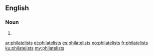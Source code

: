 ==English==

===Noun===
{{head|en}}

# {{plural of|philatelist}}

[[ar:philatelists]]
[[et:philatelists]]
[[es:philatelists]]
[[eo:philatelists]]
[[fr:philatelists]]
[[ku:philatelists]]
[[my:philatelists]]